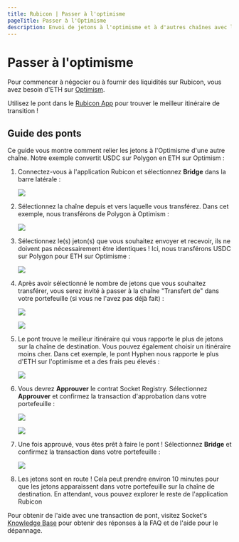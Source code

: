 ```yaml
---
title: Rubicon | Passer à l'optimisme
pageTitle: Passer à l'Optimisme
description: Envoi de jetons à l'optimisme et à d'autres chaînes avec le pont Rubicon
---
```


# Passer à l'optimisme

Pour commencer à négocier ou à fournir des liquidités sur Rubicon, vous avez besoin d'ETH sur [Optimism](https://www.optimism.io/).

Utilisez le pont dans le [Rubicon App](https://app.rubicon.finance/) pour trouver le meilleur itinéraire de transition !

## Guide des ponts

Ce guide vous montre comment relier les jetons à l'Optimisme d'une autre chaîne. Notre exemple convertit USDC sur Polygon en ETH sur Optimism :

1. Connectez-vous à l'application Rubicon et sélectionnez **Bridge** dans la barre latérale :
   
   ![](</assets/image(96).png>)

2. Sélectionnez la chaîne depuis et vers laquelle vous transférez. Dans cet exemple, nous transférons de Polygon à Optimism :
   
   ![](/assets/image.png)

3. Sélectionnez le(s) jeton(s) que vous souhaitez envoyer et recevoir, ils ne doivent pas nécessairement être identiques ! Ici, nous transférons USDC sur Polygon pour ETH sur Optimisme :
   
   ![](</assets/image(115).png>)

4. Après avoir sélectionné le nombre de jetons que vous souhaitez transférer, vous serez invité à passer à la chaîne "Transfert de" dans votre portefeuille (si vous ne l'avez pas déjà fait) :
   
   ![](</assets/image(120).png>)
   
   ![](</assets/image(39).png>)

5. Le pont trouve le meilleur itinéraire qui vous rapporte le plus de jetons sur la chaîne de destination. Vous pouvez également choisir un itinéraire moins cher. Dans cet exemple, le pont Hyphen nous rapporte le plus d'ETH sur l'optimisme et a des frais peu élevés :
   
   ![](</assets/image(101).png>)

6. Vous devrez **Approuver** le contrat Socket Registry. Sélectionnez **Approuver** et confirmez la transaction d'approbation dans votre portefeuille :
   
   ![](</assets/image(6).png>)
   
   ![](</assets/image(5).png>)

7. Une fois approuvé, vous êtes prêt à faire le pont ! Sélectionnez **Bridge** et confirmez la transaction dans votre portefeuille :
   
   ![](</assets/image(85).png>)

8. Les jetons sont en route ! Cela peut prendre environ 10 minutes pour que les jetons apparaissent dans votre portefeuille sur la chaîne de destination. En attendant, vous pouvez explorer le reste de l'application Rubicon



Pour obtenir de l'aide avec une transaction de pont, visitez Socket's [Knowledge Base](https://socketdottech.zendesk.com/hc/en-us) pour obtenir des réponses à la FAQ et de l'aide pour le dépannage.